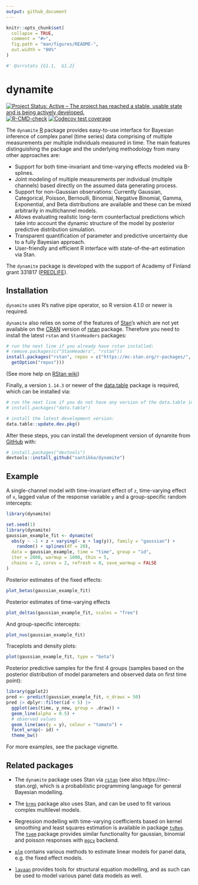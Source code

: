 ```yaml
---
output: github_document
---
```


<!-- README.md is generated from README.Rmd. Please edit that file -->

```r
knitr::opts_chunk$set(
  collapse = TRUE,
  comment = "#>",
  fig.path = "man/figures/README-",
  out.width = "80%"
)
```

```r
#' @srrstats {G1.1,  G1.2}
```

# dynamite

<!-- badges: start -->
[![Project Status: Active – The project has reached a stable, usable state and is being actively developed.](https://www.repostatus.org/badges/latest/active.svg)](https://www.repostatus.org/#active)
[![R-CMD-check](https://github.com/santikka/dynamite/workflows/R-CMD-check/badge.svg)](https://github.com/santikka/dynamite/actions)
[![Codecov test coverage](https://codecov.io/gh/santikka/dynamite/branch/main/graph/badge.svg)](https://app.codecov.io/gh/santikka/dynamite?branch=main)
<!-- badges: end -->

The `dynamite` [R](https://www.r-project.org/) package provides easy-to-use interface for Bayesian inference of complex panel (time series) data comprising of multiple measurements per multiple individuals measured in time. The main features distinguishing the package and the underlying methodology from many other approaches are:

* Support for both time-invariant and time-varying effects modeled via 
  B-splines.
* Joint modeling of multiple measurements per individual (multiple channels) 
  based directly on the assumed data generating process.
* Support for non-Gaussian observations: Currently Gaussian, Categorical, 
  Poisson, Bernoulli, Binomial, Negative Binomial, Gamma, Exponential, and Beta 
  distributions are available and these can be mixed arbitrarily in 
  multichannel models.
* Allows evaluating realistic long-term counterfactual predictions which take 
  into account the dynamic structure of the model by posterior predictive 
  distribution simulation.
* Transparent quantification of parameter and predictive uncertainty due to a 
  fully Bayesian approach.
* User-friendly and efficient R interface with state-of-the-art estimation via 
  Stan.

The `dynamite` package is developed with the support of Academy of Finland 
grant 331817 ([PREDLIFE](https://sites.utu.fi/predlife/en/)). 

## Installation

`dynamite` uses R's native pipe operator, so R version 4.1.0 or newer is required.

`dynamite` also relies on some of the features of [Stan](https://mc-stan.org/)'s 
which are not yet available on the [CRAN](https://cran.r-project.org/) version 
of [rstan](https://CRAN.R-project.org/package=rstan) package. Therefore you 
need to install the latest `rstan` and `StanHeaders` packages:
```r
# run the next line if you already have rstan installed:
# remove.packages(c("StanHeaders", "rstan"))
install.packages("rstan", repos = c("https://mc-stan.org/r-packages/", 
  getOption("repos")))
```
(See more help on [RStan wiki](https://github.com/stan-dev/rstan/wiki/RStan-Getting-Started))

Finally, a version `1.14.3` or newer of the 
[data.table](https://github.com/Rdatatable/data.table) package is required, 
which can be installed via:

```r
# run the next line if you do not have any version of the data.table installed:
# install.packages("data.table")

# install the latest development version:
data.table::update.dev.pkg()
```

After these steps, you can install the development version of dynamite from 
[GitHub](https://github.com/) with:

```r
# install.packages("devtools")
devtools::install_github("santikka/dynamite")
```

## Example

A single-channel model with time-invariant effect of `z`, time-varying effect 
of `x`, lagged value of the response variable `y` and a group-specific random 
intercepts:

```r
library(dynamite)
```

```r
set.seed(1)
library(dynamite)
gaussian_example_fit <- dynamite(
  obs(y ~ -1 + z + varying(~ x + lag(y)), family = "gaussian") + 
    random() + splines(df = 20),
  data = gaussian_example, time = "time", group = "id",
  iter = 2000, warmup = 1000, thin = 5,
  chains = 2, cores = 2, refresh = 0, save_warmup = FALSE
)
```

Posterior estimates of the fixed effects:
```r
plot_betas(gaussian_example_fit)
```

Posterior estimates of time-varying effects
```r
plot_deltas(gaussian_example_fit, scales = "free")
```

And group-specific intercepts:
```r
plot_nus(gaussian_example_fit)
```

Traceplots and density plots:
```r
plot(gaussian_example_fit, type = "beta")
```

Posterior predictive samples for the first 4 groups (samples based on the posterior
distribution of model parameters and observed data on first time point):
```r
library(ggplot2)
pred <- predict(gaussian_example_fit, n_draws = 50)
pred |> dplyr::filter(id < 5) |> 
  ggplot(aes(time, y_new, group = .draw)) +
  geom_line(alpha = 0.5) + 
  # observed values
  geom_line(aes(y = y), colour = "tomato") +
  facet_wrap(~ id) +
  theme_bw()
```

For more examples, see the package vignette.

## Related packages

- The `dynamite` package uses Stan via [`rstan`](https://CRAN.R-project.org/package=rstan) (see also https://mc-stan.org), which is a probabilistic programming language for general Bayesian modelling.

- The [`brms`](https://CRAN.R-project.org/package=brms) package also uses Stan, and can be used to fit various complex multilevel models.

- Regression modelling with time-varying coefficients based on kernel smoothing and least squares estimation is available in package [`tvReg`](https://CRAN.R-project.org/package=tvReg). The [`tvem`](https://CRAN.R-project.org/package=tvem) package provides similar functionality for gaussian, binomial and poisson responses with [`mgcv`](https://CRAN.R-project.org/package=mgcv) backend.

- [`plm`](https://CRAN.R-project.org/package=plm) contains various methods to estimate linear models for panel data, e.g. the fixed effect models.

- [`lavaan`](https://CRAN.R-project.org/package=lavaan) provides tools for structural equation modelling, and as such can be used to model various panel data models as well.
